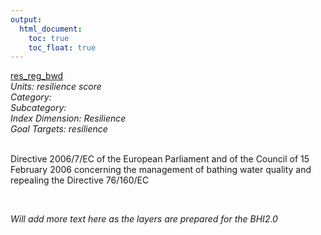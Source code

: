```yaml
---
output:
  html_document:
    toc: true
    toc_float: true
---
```


[res_reg_bwd](https://github.com/OHI-Science/bhi/blob/master/baltic/layers/res_reg_bwd_bhi2015.csv)\
*Units: resilience score*\
*Category:*\
*Subcategory:*\
*Index Dimension: Resilience*\
*Goal Targets: resilience*\
<br>

Directive 2006/7/EC of the European Parliament and of the Council of 15 February 2006 concerning the management of bathing water quality and repealing the Directive 76/160/EC

<br>

*Will add more text here as the layers are prepared for the BHI2.0*

<br>



<br>

